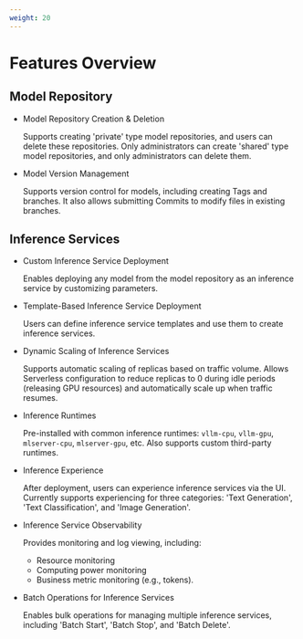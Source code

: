 ```yaml
---
weight: 20
---
```


# Features Overview

## Model Repository

- Model Repository Creation & Deletion

  Supports creating 'private' type model repositories, and users can delete these repositories. Only administrators can create 'shared' type model repositories, and only administrators can delete them.

- Model Version Management

  Supports version control for models, including creating Tags and branches. It also allows submitting Commits to modify files in existing branches.

## Inference Services

- Custom Inference Service Deployment

  Enables deploying any model from the model repository as an inference service by customizing parameters.

- Template-Based Inference Service Deployment

  Users can define inference service templates and use them to create inference services.

- Dynamic Scaling of Inference Services

  Supports automatic scaling of replicas based on traffic volume. Allows Serverless configuration to reduce replicas to 0 during idle periods (releasing GPU resources) and automatically scale up when traffic resumes.

- Inference Runtimes

  Pre-installed with common inference runtimes: `vllm-cpu`, `vllm-gpu`, `mlserver-cpu`, `mlserver-gpu`, etc. Also supports custom third-party runtimes.

- Inference Experience

  After deployment, users can experience inference services via the UI. Currently supports experiencing for three categories: 'Text Generation', 'Text Classification', and 'Image Generation'.

- Inference Service Observability

  Provides monitoring and log viewing, including:  
  - Resource monitoring  
  - Computing power monitoring  
  - Business metric monitoring (e.g., tokens).

- Batch Operations for Inference Services

  Enables bulk operations for managing multiple inference services, including 'Batch Start', 'Batch Stop', and 'Batch Delete'.
